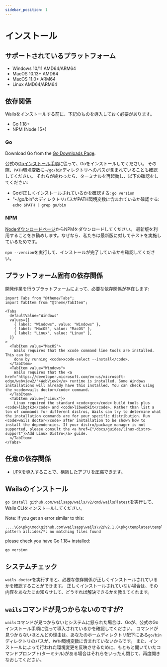 ```yaml
---
sidebar_position: 1
---
```


# インストール

## サポートされているプラットフォーム

- Windows 10/11 AMD64/ARM64
- MacOS 10.13+ AMD64
- MacOS 11.0+ ARM64
- Linux AMD64/ARM64

## 依存関係

Wailsをインストールする前に、下記のものを導入しておく必要があります。

- Go 1.18+
- NPM (Node 15+)

### Go

Download Go from the [Go Downloads Page](https://go.dev/dl/).

公式の[Goインストール手順](https://go.dev/doc/install)に従って、Goをインストールしてください。 その際、`PATH`環境変数に`~/go/bin`ディレクトリへのパスが含まれていることも確認してください。 それらが終わったら、ターミナルを再起動し、以下の確認をしてください:

- Goが正しくインストールされているかを確認する: `go version`
- "~/go/bin"のディレクトリパスがPATH環境変数に含まれているか確認する: `echo $PATH | grep go/bin`

### NPM

[Nodeダウンロードページ](https://nodejs.org/ja/download/)からNPMをダウンロードしてください。 最新版を利用することをお勧めします。なぜなら、私たちは最新版に対してテストを実施しているためです。

`npm --version`を実行して、インストールが完了しているかを確認してください。

## プラットフォーム固有の依存関係

開発作業を行うプラットフォームによって、必要な依存関係が存在します:

```mdx-code-block
import Tabs from "@theme/Tabs";
import TabItem from "@theme/TabItem";

<Tabs
  defaultValue="Windows"
  values={[
    { label: "Windows", value: "Windows" },
    { label: "MacOS", value: "MacOS" },
    { label: "Linux", value: "Linux" },
  ]}
>
  <TabItem value="MacOS">
    Wails requires that the xcode command line tools are installed. This can be
    done by running <code>xcode-select --install</code>.
  </TabItem>
  <TabItem value="Windows">
    Wails requires that the <a href="https://developer.microsoft.com/en-us/microsoft-edge/webview2/">WebView2</a> runtime is installed. Some Windows installations will already have this installed. You can check using the <code>wails doctor</code> command.
  </TabItem>
  <TabItem value={"Linux"}>
    Linux required the standard <code>gcc</code> build tools plus <code>libgtk3</code> and <code>libwebkit</code>. Rather than list a ton of commands for different distros, Wails can try to determine what the installation commands are for your specific distribution. Run <code>wails doctor</code> after installation to be shown how to install the dependencies. If your distro/package manager is not supported, please consult the <a href={"/docs/guides/linux-distro-support"}>Add Linux Distro</a> guide.
  </TabItem>
</Tabs>
```

## 任意の依存関係

- [UPX](https://upx.github.io/)を導入することで、構築したアプリを圧縮できます。

## Wailsのインストール

`go install github.com/wailsapp/wails/v2/cmd/wails@latest`を実行して、Wails CLIをインストールしてください。

Note: If you get an error similar to this:

```shell
....\Go\pkg\mod\github.com\wailsapp\wails\v2@v2.1.0\pkg\templates\templates.go:28:12: pattern all:ides/*: no matching files found
```
please check you have Go 1.18+ installed:
```shell
go version
```

## システムチェック

`wails doctor`を実行すると、必要な依存関係が正しくインストールされているかを確認することができます。 正しくインストールされていない場合は、その内容をあなたにお知らせして、どうすれば解決できるかを教えてくれます。

## `wails`コマンドが見つからないのですが?

`wails`コマンドが見つからないとシステムに怒られた場合は、Goが、公式のGoインストール手順に従って導入されているかを確認してください。 コマンドが見つからないほとんどの理由は、あなたのホームディレクトリ配下にある`go/bin`ディレクトリのパスが、`PATH`環境変数に含まれていないからです。 また、インストールによって行われた環境変更を反映させるために、もともと開いていたコマンドプロンプト(ターミナル)がある場合はそれらをいったん閉じて、再度開きなおしてください。

